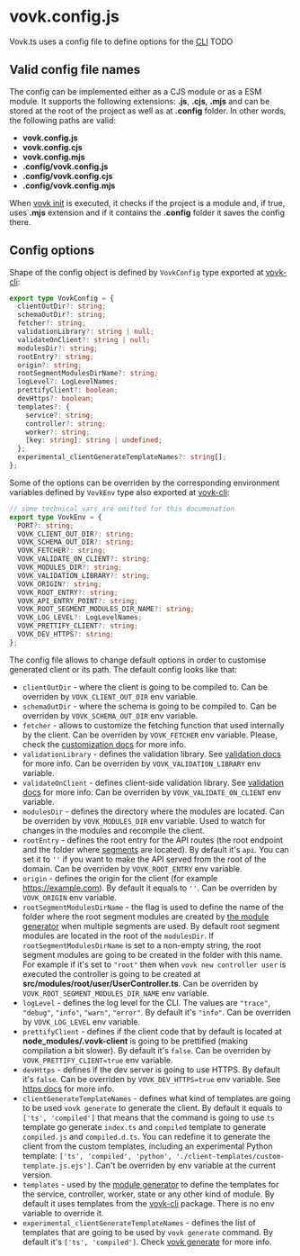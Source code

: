 
# vovk.config.js

Vovk.ts uses a config file to define options for the [CLI](/cli) TODO

## Valid config file names

The config can be implemented either as a CJS module or as a ESM module. It supports the following extensions: **.js**, **.cjs**, **.mjs** and can be stored at the root of the project as well as at **.config** folder. In other words, the following paths are valid:

- **vovk.config.js**
- **vovk.config.cjs**
- **vovk.config.mjs**
- **.config/vovk.config.js**
- **.config/vovk.config.cjs**
- **.config/vovk.config.mjs**

When [vovk init](/cli/vovk-init) is executed, it checks if the project is a module and, if true, uses **.mjs** extension and if it contains the **.config** folder it saves the config there.

## Config options

Shape of the config object is defined by `VovkConfig` type exported at [vovk-cli](/cli):

```ts
export type VovkConfig = {
  clientOutDir?: string;
  schemaOutDir?: string;
  fetcher?: string;
  validationLibrary?: string | null;
  validateOnClient?: string | null;
  modulesDir?: string;
  rootEntry?: string;
  origin?: string;
  rootSegmentModulesDirName?: string;
  logLevel?: LogLevelNames;
  prettifyClient?: boolean;
  devHttps?: boolean;
  templates?: {
    service?: string;
    controller?: string;
    worker?: string;
    [key: string]: string | undefined;
  };
  experimental_clientGenerateTemplateNames?: string[];
};
```

Some of the options can be overriden by the corresponding environment variables defined by `VovkEnv` type also exported at [vovk-cli](/cli):

```ts
// some technical vars are omitted for this documenation
export type VovkEnv = {
  PORT?: string;
  VOVK_CLIENT_OUT_DIR?: string;
  VOVK_SCHEMA_OUT_DIR?: string;
  VOVK_FETCHER?: string;
  VOVK_VALIDATE_ON_CLIENT?: string;
  VOVK_MODULES_DIR?: string;
  VOVK_VALIDATION_LIBRARY?: string;
  VOVK_ORIGIN?: string;
  VOVK_ROOT_ENTRY?: string;
  VOVK_API_ENTRY_POINT?: string;
  VOVK_ROOT_SEGMENT_MODULES_DIR_NAME?: string;
  VOVK_LOG_LEVEL?: LogLevelNames;
  VOVK_PRETTIFY_CLIENT?: string;
  VOVK_DEV_HTTPS?: string;
};
```

The config file allows to change default options in order to customise generated client or its path. The default config looks like that: 

- `clientOutDir` - where the client is going to be compiled to. Can be overriden by `VOVK_CLIENT_OUT_DIR` env variable.
- `schemaOutDir` - where the schema is going to be compiled to. Can be overriden by `VOVK_SCHEMA_OUT_DIR` env variable.
- `fetcher` - allows to customize the fetching function that used internally by the client. Can be overriden by `VOVK_FETCHER` env variable. Please, check the [customization docs](/customization) for more info.
- `validationLibrary` - defines the validation library. See [validation docs](/validation) for more info. Can be overriden by `VOVK_VALIDATION_LIBRARY` env variable.
- `validateOnClient` - defines client-side validation library. See [validation docs](/validation) for more info. Can be overriden by `VOVK_VALIDATE_ON_CLIENT` env variable.
- `modulesDir` - defines the directory where the modules are located. Can be overriden by `VOVK_MODULES_DIR` env variable. Used to watch for changes in the modules and recompile the client.
- `rootEntry` - defines the root entry for the API routes (the root endpoint and the folder where [segments](/segments) are located). By default it's `api`. You can set it to `''` if you want to make the API served from the root of the domain. Can be overriden by `VOVK_ROOT_ENTRY` env variable.
- `origin` - defines the origin for the client (for example https://example.com). By default it equals to `''`. Can be overriden by `VOVK_ORIGIN` env variable.
- `rootSegmentModulesDirName` - the flag is used to define the name of the folder where the root segment modules are created by [the module generator](/cli/vovk-new) when multiple segments are used. By default root segment modules are located in the root of the `modulesDir`. If `rootSegmentModulesDirName` is set to a non-empty string, the root segment modules are going to be created in the folder with this name. For example if it's set to `"root"` then when `vovk new controller user` is executed the controller is going to be created at **src/modules/root/user/UserController.ts**. Can be overriden by `VOVK_ROOT_SEGMENT_MODULES_DIR_NAME` env variable.
- `logLevel` - defines the log level for the CLI. The values are `"trace"`, `"debug"`, `"info"`, `"warn"`, `"error"`. By default it's `"info"`. Can be overriden by `VOVK_LOG_LEVEL` env variable.
- `prettifyClient` - defines if the client code that by default is located at **node_modules/.vovk-client** is going to be prettified (making compilation a bit slower). By default it's `false`. Can be overriden by `VOVK_PRETTIFY_CLIENT=true` env variable.
- `devHttps` - defines if the dev server is going to use HTTPS. By default it's `false`. Can be overriden by `VOVK_DEV_HTTPS=true` env variable. See [https docs](/dev-https) for more info.
- `clientGenerateTemplateNames` - defines what kind of templates are going to be used `vovk generate` to generate the client. By default it equals to `['ts', 'compiled']` that means that the command is going to use `ts` template go generate `index.ts` and `compiled` template to generate `compiled.js` and `compiled.d.ts`. You can redefine it to generate the client from the custom templates, including an experimental Python template: `['ts', 'compiled', 'python', './client-templates/custom-template.js.ejs']`. Can't be overriden by env variable at the current version. 
- `templates` - used by the [module generator](/cli/vovk-new) to define the templates for the service, controller, worker, state or any other kind of module. By default it uses templates from the [vovk-cli](/cli) package. There is no env variable to override it.
- `experimental_clientGenerateTemplateNames` - defines the list of templates that are going to be used by `vovk generate` command. By default it's `['ts', 'compiled']`. Check [vovk generate](/cli/vovk-generate) for more info.